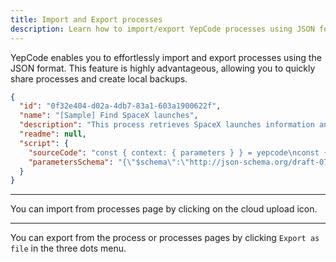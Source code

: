```yaml
---
title: Import and Export processes
description: Learn how to import/export YepCode processes using JSON format.
---
```



YepCode enables you to effortlessly import and export processes using the JSON format. This feature is highly advantageous, allowing you to quickly share processes and create local backups.

```json title="[Sample] Find SpaceX launches.json"
{
  "id": "0f32e404-d02a-4db7-83a1-603a1900622f",
  "name": "[Sample] Find SpaceX launches",
  "description": "This process retrieves SpaceX launches information and displays it in a textual format.",
  "readme": null,
  "script": {
    "sourceCode": "const { context: { parameters } } = yepcode\nconst { DateTime } = require(\"luxon\");\n\nconst spacexClient = yepcode.integration.graphql('spacex-api')\n\nspacexClient.request(\n  `\n    query launchesPast($limit: Int) {\n      launchesPast(limit: $limit) {\n        mission_name\n        launch_date_utc\n        launch_site {\n          site_name_long\n        }\n        links {\n          video_link\n          wikipedia\n        }\n        rocket {\n          rocket_name\n          rocket_type\n        }\n        launch_year\n        launch_success\n      }\n    }\n  `,\n    { limit: parameters.limit  }\n  )\n  .then((data) => {\n    data.launchesPast.forEach((launch => {\n      console.log(\"Mission \" + launch.mission_name + \" used a \" + launch.rocket.rocket_name + \" rocket, and took place on \" + DateTime.fromISO(launch.launch_date_utc).toRFC2822() + \", being the rocket launched from \" + launch.launch_site.site_name_long + \". \" + (launch.links.video_link ? \"You can see a video on \" + launch.links.video_link + \". \": \"\") + (launch.links.wikipedia ? \"Wikipedia page is available at \" + launch.links.wikipedia + \".\" : \"\"));\n    }))\n  })\n  .catch((error) => {\n    console.error(JSON.stringify(error, undefined, 2));\n    throw error;\n  });\n",
    "parametersSchema": "{\"$schema\":\"http://json-schema.org/draft-07/schema\",\"type\":\"object\",\"title\":\"SpaceX launches process\",\"required\":[\"limit\"],\"properties\":{\"limit\":{\"type\":\"number\",\"description\":\"How many launches do you want to retrieve?\"}}}"
  }
}
```

---

You can import from processes page by clicking on the cloud upload icon.

<Screenshot src="processes-import.png" />

---

You can export from the process or processes pages by clicking `Export as file` in the three dots menu.

<Screenshot src="processes-export-one.png" />

<Screenshot src="processes-export-two.png" />
